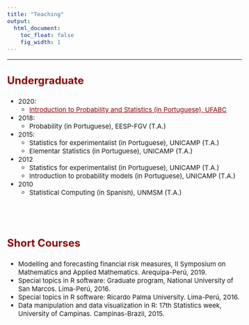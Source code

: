 ```yaml
---
title: "Teaching"
output:
  html_document:
    toc_float: false
    fig_width: 1
---
```


<style type="text/css">
.nav.navbar-nav.navbar-right a {
    color: white;
}
.navbar {
  background-color:maroon;
  border-color:black;
  icon-color:white;
}
.navbar-brand {
color:black!important;
}
body{ /* Normal  */
      font-size: 15px;
  }
h1.title {
  font-size: 32px;
}
h3 { /* Header 3 */
  font-size: 24px;
  color: DarkRed;
}
</style>

<style>
a:link {
    color: darkred;
}
a:visited {
    color: darkred;
}
a:hover {
    color: blue;
}
.column-f1{
  float: left;
  width: 20%;
  text-align: left;
}
.column-f2{
  float: right;
  width: 20%;
  text-align: right;
}
</style>

----


### **Undergraduate**

* 2020:
  - [Introduction to Probability and Statistics (in Portuguese), UFABC](IPE.html)
* 2018:
  - Probability (in Portuguese), EESP-FGV  (T.A.)
* 2015:
  - Statistics for experimentalist (in Portuguese), UNICAMP (T.A.)
  - Elementar Statistics (in Portuguese), UNICAMP (T.A.)
* 2012
  - Statistics for experimentalist (in Portuguese), UNICAMP (T.A.)
  - Introduction to probability models (in Portuguese), UNICAMP (T.A.)
* 2010
  - Statistical Computing (in Spanish), UNMSM (T.A.)
  
</br>
----

### **Short Courses**

* Modelling and forecasting financial risk measures, II Symposium on Mathematics and Applied Mathematics. Arequipa-Perú, 2019.
* Special topics in R software: Graduate program, National University of San Marcos. Lima-Perú, 2016.
* Special topics in R software: Ricardo Palma University. Lima-Perú, 2016.
* Data manipulation and data visualization in R: 17th Statistics week, University of Campinas. Campinas-Brazil, 2015.

</br>
----

